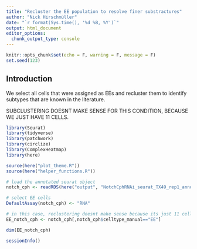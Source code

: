 ```yaml
---
title: "Recluster the EE population to resolve finer substractures"
author: "Nick Hirschmüller"
date: "`r format(Sys.time(), '%d %B, %Y')`"
output: html_document
editor_options: 
  chunk_output_type: console
---
```


```r
knitr::opts_chunk$set(echo = F, warning = F, message = F)
set.seed(123)
```

## Introduction
We select all cells that were assigned as EEs and recluster them to identify subtypes that are known in the literature. 

SUBCLUSTERING DOESNT MAKE SENSE FOR THIS CONDITION, BECAUSE WE JUST HAVE 11 CELLS.

```r
library(Seurat)
library(tidyverse)
library(patchwork)
library(circlize)
library(ComplexHeatmap)
library(here)

source(here("plot_theme.R"))
source(here("helper_functions.R"))
```

```r
# load the annotated seurat object 
notch_cph <- readRDS(here("output", "NotchCphRNAi_seurat_TX49_rep1_annotated.rds"))

# select EE cells
DefaultAssay(notch_cph) <- "RNA"

# in this case, reclustering doesnt make sense because its just 11 cells.
EE_notch_cph <- notch_cph[,notch_cph$celltype_manual=="EE"]

dim(EE_notch_cph)
```



```r
sessionInfo()
```
















